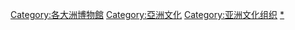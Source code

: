 [[Category:各大洲博物館|Category:各大洲博物館]]
[[Category:亞洲文化|Category:亞洲文化]]
[[Category:亚洲文化组织|Category:亚洲文化组织]]
[[Category:亞洲各類建築物|*]]